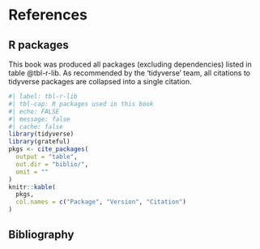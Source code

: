 # References  {.unnumbered}

## R packages {.unnumbered}


This book was produced all packages (excluding dependencies) listed in table @tbl-r-lib.
As recommended by the 'tidyverse' team, all citations to tidyverse packages are collapsed into a single citation.

```r
#| label: tbl-r-lib
#| tbl-cap: R packages used in this book
#| echo: FALSE
#| message: false
#| cache: false
library(tidyverse)
library(grateful)
pkgs <- cite_packages(
  output = "table",
  out.dir = "biblio/",
  omit = ""
)
knitr::kable(
  pkgs,
  col.names = c("Package", "Version", "Citation")
)
```

## Bibliography  {.unnumbered}

::: {#sec-refs}
:::
